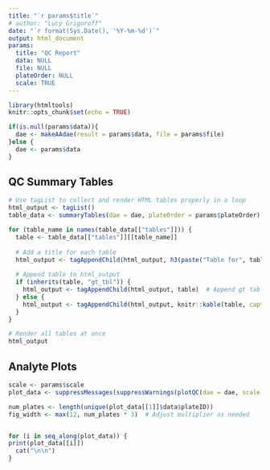 ```yaml
---
title: "`r params$title`"
# author: "Lucy Grigoroff"
date: "`r format(Sys.Date(), '%Y-%m-%d')`" 
output: html_document
params: 
  title: "QC Report"
  data: NULL
  file: NULL
  plateOrder: NULL
  scale: TRUE
---
```


```r
library(htmltools)
knitr::opts_chunk$set(echo = TRUE)

if(is.null(params$data)){
  dae <- makeAAdae(result = params$data, file = params$file)
}else {
  dae <- params$data
}

```

## QC Summary Tables 
```r

# Use tagList to collect and render HTML tables properly in a loop
html_output <- tagList()
table_data <- summaryTables(dae = dae, plateOrder = params$plateOrder)

for (table_name in names(table_data[["tables"]])) {
  table <- table_data[["tables"]][[table_name]]
  
  # Add a title for each table
  html_output <- tagAppendChild(html_output, h3(paste("Table for", table_name)))
  
  # Append table to html_output
  if (inherits(table, "gt_tbl")) {
    html_output <- tagAppendChild(html_output, table)  # Append gt table
  } else {
    html_output <- tagAppendChild(html_output, knitr::kable(table, caption = paste("Table for", table_name), format = "html"))
  }
}

# Render all tables at once
html_output
```

## Analyte Plots

```r
scale <- params$scale
plot_data <- suppressMessages(suppressWarnings(plotQC(dae = dae, scale = params$scale, plateOrder = params$plateOrder)))

num_plates <- length(unique(plot_data[[1]]$data$plateID)) 
fig_width <- max(12, num_plates * 3)  # Adjust multiplier as needed
```
<style>
  .superbigimage{
      overflow-x:scroll;
      white-space: nowrap;
  }

  .superbigimage img{
     max-width: none;
  }


</style>

<div class="superbigimage">

```r

for (i in seq_along(plot_data)) {
print(plot_data[[i]])
  cat("\n\n")
}
```
</div>




